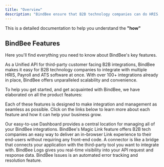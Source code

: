```yaml
---
title: "Overview"
description: "BindBee ensure that B2B technology companies can do HRIS, Payroll and ATS integrations without writing much code. We have built Unified APIs that ensure that our customers never have to build 1-on-1 integrations. And, all the third party HRIS, Payroll and ATS integrations can be done in less than 5 minutes."
---
```


This is a detailed documentation to help you understand the **"how"**

## BindBee Features

<Tip>
  Here you'll find everything you need to know about BindBee's key features.
</Tip>

As a Unified API for third-party customer facing B2B integrations, BindBee makes it easy for B2B technology companies to integrate with multiple HRIS, Payroll and ATS software at once. With over 100+ integrations already in place, BindBee offers unparalleled scalability and convenience.

To help you get started, and get acquainted with BindBee, we have elaborated on all the product features:

Each of these features is designed to make integration and management as seamless as possible. Click on the links below to learn more about each feature and how it can help your business grow.

<CardGroup cols={2}>
  <Card title="Dashboard" icon="chart-line" href="/features/dashboard">
    Our easy-to-use Dashboard provides a central location for managing all of
    your BindBee integrations.
  </Card>
  <Card title="Magic Link" icon="link" href="/features/magic-link">
    BindBee's Magic Link feature offers B2B tech companies an easy way to
    deliver an in-browser Link experience to their end-users without requiring
    any front-end code.
  </Card>
  <Card title="Connectors" icon="link" href="/features/connectors">
    A connector is like a bridge that connects your application with the
    third-party tool you want to integrate with.
  </Card>
  <Card title="Logs" icon="clipboard-list" href="/features/logs">
    BindBee Logs gives you real-time visibility into your API request and
    response data.
  </Card>
  <Card title="Issues" icon="circle-exclamation" href="/features/logs">
    BindBee Issues is an automated error tracking and resolution feature.
  </Card>
</CardGroup>
